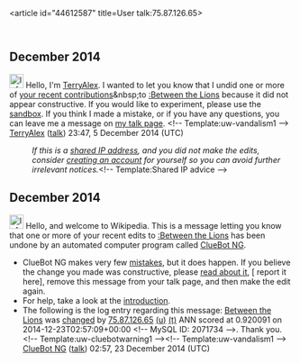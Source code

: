 <article id="44612587" title=User talk:75.87.126.65>
	<talkpage id="44612587" title="User talk:75.87.126.65">

== December 2014 ==
[[File:Information.svg|25px|alt=Information icon]] Hello, I'm [[User:TerryAlex|TerryAlex]]. I wanted to let you know that I undid one or more of [[Special:Contributions/75.87.126.65|your recent contributions]]&amp;nbsp;to [[:Between the Lions]] because it did not appear constructive. If you would like to experiment, please use the [[WP:sandbox|sandbox]]. If you think I made a mistake, or if you have any questions, you can leave me a message on [[User_talk:TerryAlex|my talk page]]. &lt;!-- Template:uw-vandalism1 --&gt;  [[User:TerryAlex|TerryAlex]] ([[User talk:TerryAlex|talk]]) 23:47, 5 December 2014 (UTC)
:''If this is a [[Network address translation|shared IP address]], and you did not make the edits, consider [[Wikipedia:Why create an account?|creating an account]] for yourself so you can avoid further irrelevant notices.''&lt;!-- Template:Shared IP advice --&gt;

== December 2014 ==
[[File:Information.svg|left|25px|alt=|link=]] Hello, and welcome to Wikipedia. This is a message letting you know that one or more of your recent edits to [[:Between the Lions]] has been undone by an automated computer program called [[User:ClueBot NG|ClueBot NG]].
{{clear}}
* ClueBot NG makes very few [[User:ClueBot NG#Information About False Positives|mistakes]], but it does happen. If you believe the change you made was constructive, please [[User:ClueBot NG#Information About False Positives|read about it]], [{{User:ClueBot NG/Warnings/FPReport|2071734}} report it here], remove this message from your talk page, and then make the edit again.
* For help, take a look at the [[Wikipedia:Introduction|introduction]].
* The following is the log entry regarding this message: [[Between the Lions]] was [http://en.wikipedia.org/w/index.php?title=Between+the+Lions&amp;diff=639276952&amp;oldid=637999823 changed] by [[Special:Contributions/75.87.126.65|75.87.126.65]] [[User:75.87.126.65|(u)]] [[User talk:75.87.126.65|(t)]] ANN scored at 0.920091 on 2014-12-23T02:57:09+00:00 &lt;!-- MySQL ID: 2071734 --&gt;. Thank you. &lt;!-- Template:uw-cluebotwarning1 --&gt;&lt;!-- Template:uw-vandalism1 --&gt; [[User:ClueBot NG|ClueBot NG]] ([[User talk:ClueBot NG|talk]]) 02:57, 23 December 2014 (UTC)
	</talkpage>
</article>